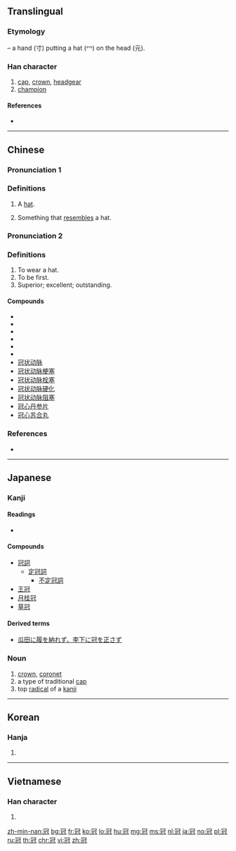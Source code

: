 {{also|冦}}
==Translingual==

===Etymology===
{{Han compound|冖|元|寸|ls=ic}} – a hand (寸) putting a hat (冖) on the head (元).

===Han character===
{{Han char|rn=14|rad=冖|as=07|sn=9|four=37214|canj=BMUI|ids=⿱冖⿺元寸}}

# [[cap]], [[crown]], [[headgear]]
# [[champion]]

====References====
* {{Han ref|kx=0130.230|dkj=01580|dj=0292.270|hdz=10303.180|uh=51A0|ud=20896|bh=AB61|bd=43873}}

----

==Chinese==
{{zh-forms}}

===Pronunciation 1===
{{zh-pron
|m=guān
|c=gun1
|h=pfs=
|md=
|mn=
|w=
|mc=y
|oc=y
|cat=n
}}

===Definitions===
{{zh-hanzi}}

# A [[hat]].
#: {{zh-l|皇冠|crown}}
# Something that [[resemble]]s a hat.
#: {{zh-l|花冠|wreath; crown}}
#: {{zh-l|雞冠|cockscomb}}

===Pronunciation 2===
{{zh-pron
|m=guàn
|c=gun3
|h=pfs=
|md=
|mn=
|w=
|mc=y
|oc=y
|cat=v,adj
}}

===Definitions===
{{zh-hanzi}}

# To wear a hat.
# To be first.
# Superior; excellent; outstanding.
#: {{zh-l|冠軍|champion}}

====Compounds====
* {{zh-l|冠詞}}
* {{zh-l|冠帶流傳}}
* {{zh-l|冠帶之國}}
* {{zh-l|冠軍}}
* {{zh-l|冠軍賽}}
* {{zh-l|冠亞軍}}
* [[冠状动脉]]
* [[冠状动脉梗塞]]
* [[冠状动脉栓塞]]
* [[冠状动脉硬化]]
* [[冠状动脉阻塞]]
* [[冠心丹参片]]
* [[冠心苏合丸]]

===References===
* {{R:twedu|a00304}}

----

==Japanese==

===Kanji===
{{ja-kanji|grade=c|rs=冖07}}

====Readings====
* {{ja-readings|goon=[[かん]] (kan)|kanon=[[かん]] (kan)|kun=[[かんむり]] (kanmuri)}}

====Compounds====
* [[冠詞]]
** [[定冠詞]]
*** [[不定冠詞]]
* [[王冠]]
* [[月桂冠]]
* [[草冠]]

====Derived terms====
* [[瓜田に履を納れず、李下に冠を正さず]]

===Noun===
{{ja-noun|k|hira=かんむり|rom=kanmuri}}

# [[crown]], [[coronet]]
# a type of traditional [[cap]]
# top [[radical]] of a [[kanji]]

----

==Korean==

===Hanja===
{{ko-hanja|hangeul=관|eumhun=[[갓]] 관|rv=gwan|mr=kwan}}

# {{defn|lang=ko|sort=冖07}}

----

==Vietnamese==

===Han character===
{{vi-hantu|[[quan]], [[quán]]|rs=冖07}}

# {{defn|lang=vi|sort=冖07}}

[[zh-min-nan:冠]]
[[bg:冠]]
[[fr:冠]]
[[ko:冠]]
[[lo:冠]]
[[hu:冠]]
[[mg:冠]]
[[ms:冠]]
[[nl:冠]]
[[ja:冠]]
[[no:冠]]
[[pl:冠]]
[[ru:冠]]
[[th:冠]]
[[chr:冠]]
[[vi:冠]]
[[zh:冠]]